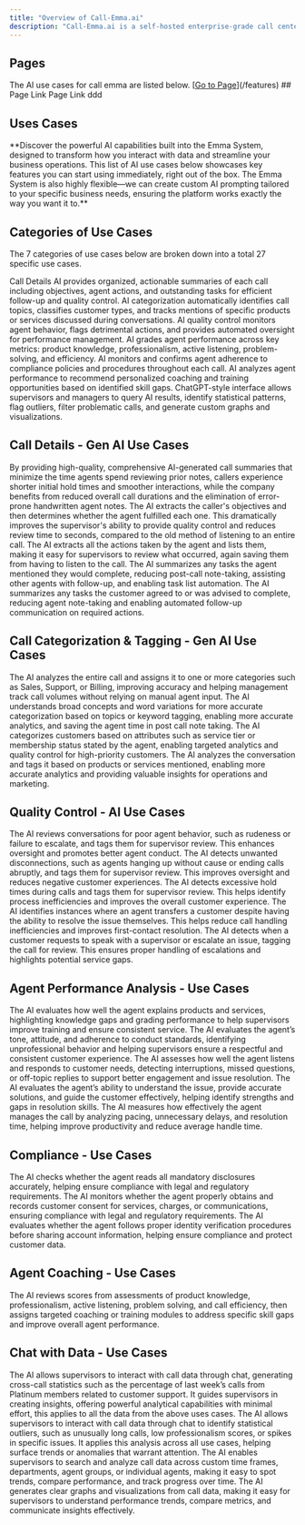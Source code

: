 ```yaml
---
title: "Overview of Call-Emma.ai"
description: "Call-Emma.ai is a self-hosted enterprise-grade call center software integration that delivers generative AI features to your platforms clients. The solution is enterprise-grade, scalable, highly configurable, and built for multi-tenant, usage-based billing."
---
```


## Pages

<CardGroup cols={2}>
  <Card title="Uses Cases">
    The AI use cases for call emma are listed below.
  </Card>
  <Card title="Core Features">
    [<u>Go to Page</u>](/features)
  </Card>
  <Card title="System Overview">
    ## Page Link
  </Card>
  <Card title="Configuration Options">
    Page Link
  </Card>
  <Card title="Demo Video ">
    ddd
  </Card>
</CardGroup>

## Uses Cases

<Check>
  **Discover the powerful AI capabilities built into the Emma System, designed to transform how you interact with data and streamline your business operations. This list of AI use cases below showcases key features you can start using immediately, right out of the box. The Emma System is also highly flexible—we can create custom AI prompting tailored to your specific business needs, ensuring the platform works exactly the way you want it to.**
</Check>

## Categories of Use Cases

The 7 categories of use cases below are broken down into a total 27 specific use cases.

<CardGroup cols={2}>
  <Card title="Call Details " icon="phone-plus" color="#403c9e">
    Call Details AI provides organized, actionable summaries of each call including objectives, agent actions, and outstanding tasks for efficient follow-up and quality control.
  </Card>
  <Card title="Call Categorization & Tagging" icon="address-card" color="#ff0000">
    AI categorization automatically identifies call topics, classifies customer types, and tracks mentions of specific products or services discussed during conversations.
  </Card>
  <Card title="Quality Control " icon="magnifying-glass" iconType="regular" color="#0efff4">
    AI quality control monitors agent behavior, flags detrimental actions, and provides automated oversight for performance management.
  </Card>
  <Card title="Agent Performance Analysis" icon="person-burst" color="#ff0303">
    AI grades agent performance across key metrics: product knowledge, professionalism, active listening, problem-solving, and efficiency.
  </Card>
  <Card title="Compliance " icon="check-to-slot" color="#ff00e2">
    AI monitors and confirms agent adherence to compliance policies and procedures throughout each call.
  </Card>
  <Card title="Agent Coaching" icon="microphone" iconType="regular" color="#1ab022">
    AI analyzes agent performance to recommend personalized coaching and training opportunities based on identified skill gaps.
  </Card>
  <Card title="Chat with Data" icon="thought-bubble" color="#ffd300">
    ChatGPT-style interface allows supervisors and managers to query AI results, identify statistical patterns, flag outliers, filter problematic calls, and generate custom graphs and visualizations.
  </Card>
</CardGroup>

## <Icon icon="phone-plus" color="#0014fa" size={24} />  Call Details - Gen AI Use Cases

<Card title="AI Call Summary">
  By providing high-quality, comprehensive AI-generated call summaries that minimize the time agents spend reviewing prior notes, callers experience shorter initial hold times and smoother interactions, while the company benefits from reduced overall call durations and the elimination of error-prone handwritten agent notes.
</Card>

<Card title="Satisfaction of the Customer's Objectives ">
  The AI extracts the caller's objectives and then determines whether the agent fulfilled each one. This dramatically improves the supervisor's ability to provide quality control and reduces review time to seconds, compared to the old method of listening to an entire call.
</Card>

<Card title="Agent's Actions">
  The AI extracts all the actions taken by the agent and lists them, making it easy for supervisors to review what occurred, again saving them from having to listen to the call.
</Card>

<Card title="Agent's Post-Call Task List">
  The AI summarizes any tasks the agent mentioned they would complete, reducing post-call note-taking, assisting other agents with follow-up, and enabling task list automation.
</Card>

<Card title="Customer's Post-Call Task List">
  The AI summarizes any tasks the customer agreed to or was advised to complete, reducing agent note-taking and enabling automated follow-up communication on required actions.
</Card>

## <Icon icon="address-card" color="#ff0303" size={30} /> Call Categorization & Tagging - Gen AI Use Cases

<Card title="Call Category">
  The AI analyzes the entire call and assigns it to one or more categories such as Sales, Support, or Billing, improving accuracy and helping management track call volumes without relying on manual agent input.
</Card>

<Card title="Topic or Keyword Tagging">
  The AI understands broad concepts and word variations for more accurate categorization based on topics or keyword tagging, enabling more accurate analytics, and saving the agent time in post call note taking.
</Card>

<Card title="Customer Categorization ">
  The AI categorizes customers based on attributes such as service tier or membership status stated by the agent, enabling targeted analytics and quality control for high-priority customers.
</Card>

<Card title="Product or Service Tagging">
  The AI analyzes the conversation and tags it based on products or services mentioned, enabling more accurate analytics and providing valuable insights for operations and marketing.
</Card>

## <Icon icon="magnifying-glass" color="#00c0ff" size={30} /> Quality Control  - AI Use Cases

<Card title="Agent Behavior Monitoring">
  The AI reviews conversations for poor agent behavior, such as rudeness or failure to escalate, and tags them for supervisor review. This enhances oversight and promotes better agent conduct.
</Card>

<Card title="Unwanted Disconnection Detection">
  The AI detects unwanted disconnections, such as agents hanging up without cause or ending calls abruptly, and tags them for supervisor review. This improves oversight and reduces negative customer experiences.
</Card>

<Card title="Excessive Hold Time Monitoring">
  The AI detects excessive hold times during calls and tags them for supervisor review. This helps identify process inefficiencies and improves the overall customer experience.
</Card>

<Card title="Unnecessary Transfer Detection">
  The AI identifies instances where an agent transfers a customer despite having the ability to resolve the issue themselves. This helps reduce call handling inefficiencies and improves first-contact resolution.
</Card>

<Card title="Escalation Request Detection">
  The AI detects when a customer requests to speak with a supervisor or escalate an issue, tagging the call for review. This ensures proper handling of escalations and highlights potential service gaps.
</Card>

## <Icon icon="person-burst" color="#ff0303" size={30} /> Agent Performance Analysis - Use Cases

<Card title="Product Knowledge Assessment">
  The AI evaluates how well the agent explains products and services, highlighting knowledge gaps and grading performance to help supervisors improve training and ensure consistent service.
</Card>

<Card title="Professionalism Assessment">
  The AI evaluates the agent’s tone, attitude, and adherence to conduct standards, identifying unprofessional behavior and helping supervisors ensure a respectful and consistent customer experience.
</Card>

<Card title="Active Listening Assessment">
  The AI assesses how well the agent listens and responds to customer needs, detecting interruptions, missed questions, or off-topic replies to support better engagement and issue resolution.
</Card>

<Card title="Problem Solving">
  The AI evaluates the agent’s ability to understand the issue, provide accurate solutions, and guide the customer effectively, helping identify strengths and gaps in resolution skills.
</Card>

<Card title="Call Efficiency Assessment">
  The AI measures how effectively the agent manages the call by analyzing pacing, unnecessary delays, and resolution time, helping improve productivity and reduce average handle time.
</Card>

## <Icon icon="check-to-slot" color="#ff00e2" size={30} /> Compliance - Use Cases

<Card title="Required Disclosures Assessment">
  The AI checks whether the agent reads all mandatory disclosures accurately, helping ensure compliance with legal and regulatory requirements.
</Card>

<Card title="Consent Capture Assessment">
  The AI monitors whether the agent properly obtains and records customer consent for services, charges, or communications, ensuring compliance with legal and regulatory requirements.
</Card>

<Card title="Authentication Assessment">
  The AI evaluates whether the agent follows proper identity verification procedures before sharing account information, helping ensure compliance and protect customer data.
</Card>

## <Icon icon="microphone" color="#00ce5d" size={30} /> Agent Coaching - Use Cases

<Card title="AI-Driven Skill-Based Agent Coaching">
  The AI reviews scores from assessments of product knowledge, professionalism, active listening, problem solving, and call efficiency, then assigns targeted coaching or training modules to address specific skill gaps and improve overall agent performance.
</Card>

## <Icon icon="thought-bubble" color="#ffa000" size={30} /> Chat with Data - Use Cases

<Card title="Cross-Call Statistics">
  The AI allows supervisors to interact with call data through chat, generating cross-call statistics such as the percentage of last week’s calls from Platinum members related to customer support. It guides supervisors in creating insights, offering powerful analytical capabilities with minimal effort, this applies to all the data from the above uses cases.
</Card>

<Card title="High or Low Outliers">
  The AI allows supervisors to interact with call data through chat to identify statistical outliers, such as unusually long calls, low professionalism scores, or spikes in specific issues. It applies this analysis across all use cases, helping surface trends or anomalies that warrant attention.
</Card>

<Card title="Results Filtering">
  The AI enables supervisors to search and analyze call data across custom time frames, departments, agent groups, or individual agents, making it easy to spot trends, compare performance, and track progress over time.
</Card>

<Card title="Graphs and Visualizations">
  The AI generates clear graphs and visualizations from call data, making it easy for supervisors to understand performance trends, compare metrics, and communicate insights effectively.
</Card>